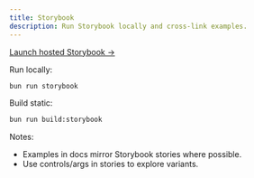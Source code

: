 ```yaml
---
title: Storybook
description: Run Storybook locally and cross-link examples.
---
```


[Launch hosted Storybook →](https://liquidify-storybook.vercel.app)

Run locally:

```bash
bun run storybook
```

Build static:

```bash
bun run build:storybook
```

Notes:

- Examples in docs mirror Storybook stories where possible.
- Use controls/args in stories to explore variants.
